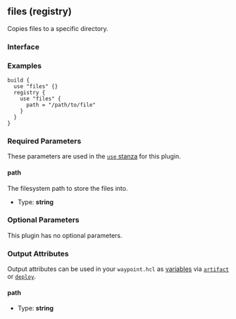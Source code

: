 ## files (registry)

Copies files to a specific directory.

### Interface

### Examples

```hcl
build {
  use "files" {}
  registry {
	use "files" {
	  path = "/path/to/file"
	}
  }
}
```

### Required Parameters

These parameters are used in the [`use` stanza](/waypoint/docs/waypoint-hcl/use) for this plugin.

#### path

The filesystem path to store the files into.

- Type: **string**

### Optional Parameters

This plugin has no optional parameters.

### Output Attributes

Output attributes can be used in your `waypoint.hcl` as [variables](/waypoint/docs/waypoint-hcl/variables) via [`artifact`](/waypoint/docs/waypoint-hcl/variables/artifact) or [`deploy`](/waypoint/docs/waypoint-hcl/variables/deploy).

#### path

- Type: **string**
